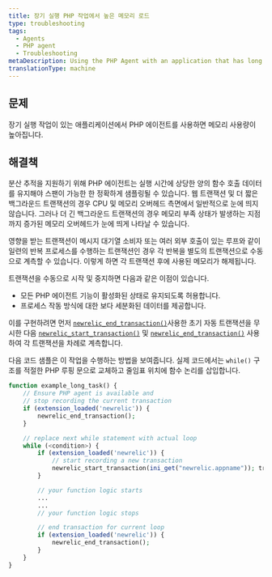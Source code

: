 ```yaml
---
title: 장기 실행 PHP 작업에서 높은 메모리 로드
type: troubleshooting
tags:
  - Agents
  - PHP agent
  - Troubleshooting
metaDescription: Using the PHP Agent with an application that has long running tasks can cause high memory usage.
translationType: machine
---
```


## 문제

장기 실행 작업이 있는 애플리케이션에서 PHP 에이전트를 사용하면 메모리 사용량이 높아집니다.

## 해결책

분산 추적을 지원하기 위해 PHP 에이전트는 실행 시간에 상당한 양의 함수 호출 데이터를 유지해야 스팬이 가능한 한 정확하게 샘플링될 수 있습니다. 웹 트랜잭션 및 더 짧은 백그라운드 트랜잭션의 경우 CPU 및 메모리 오버헤드 측면에서 일반적으로 눈에 띄지 않습니다. 그러나 더 긴 백그라운드 트랜잭션의 경우 메모리 부족 상태가 발생하는 지점까지 증가된 메모리 오버헤드가 눈에 띄게 나타날 수 있습니다.

영향을 받는 트랜잭션이 메시지 대기열 소비자 또는 여러 외부 호출이 있는 루프와 같이 일련의 반복 프로세스를 수행하는 트랜잭션인 경우 각 반복을 별도의 트랜잭션으로 수동으로 계측할 수 있습니다. 이렇게 하면 각 트랜잭션 후에 사용된 메모리가 해제됩니다.

트랜잭션을 수동으로 시작 및 중지하면 다음과 같은 이점이 있습니다.

* 모든 PHP 에이전트 기능이 활성화된 상태로 유지되도록 허용합니다.
* 프로세스 작동 방식에 대한 보다 세분화된 데이터를 제공합니다.

이를 구현하려면 먼저 [`newrelic_end_transaction()`](https://docs.newrelic.com/docs/apm/agents/php-agent/php-agent-api/newrelic_end_transaction/)사용한 초기 자동 트랜잭션을 무시한 다음 [`newrelic_start_transaction()`](https://docs.newrelic.com/docs/apm/agents/php-agent/php-agent-api/newrelic_start_transaction/) 및 [`newrelic_end_transaction()`](https://docs.newrelic.com/docs/apm/agents/php-agent/php-agent-api/newrelic_end_transaction/) 사용하여 각 트랜잭션을 차례로 계측합니다.

다음 코드 샘플은 이 작업을 수행하는 방법을 보여줍니다. 실제 코드에서는 `while()` 구조를 적절한 PHP 루핑 문으로 교체하고 줄임표 위치에 함수 논리를 삽입합니다.

```php
function example_long_task() {
    // Ensure PHP agent is available and
    // stop recording the current transaction
    if (extension_loaded('newrelic')) { 
        newrelic_end_transaction(); 
    }

    // replace next while statement with actual loop
    while (<condition>) {
        if (extension_loaded('newrelic')) { 
            // start recording a new transaction
            newrelic_start_transaction(ini_get("newrelic.appname")); transaction
        }

        // your function logic starts
        ...
        ...
        // your function logic stops

        // end transaction for current loop
        if (extension_loaded('newrelic')) { 
            newrelic_end_transaction(); 
        }
    }
}
```
